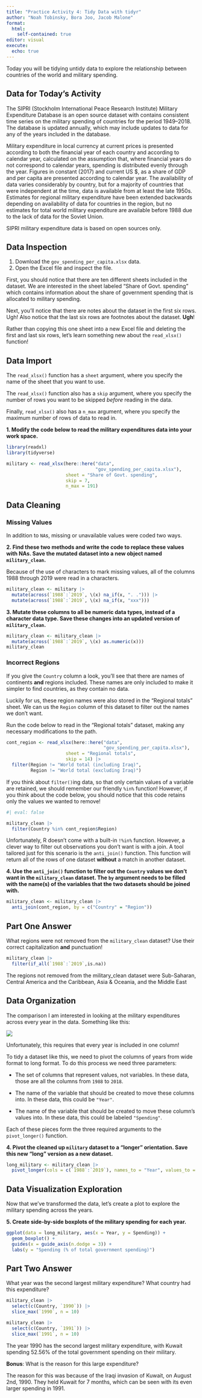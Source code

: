 ```yaml
---
title: "Practice Activity 4: Tidy Data with tidyr"
author: "Noah Tobinsky, Bora Joo, Jacob Malone"
format: 
  html: 
    self-contained: true
editor: visual
execute: 
  echo: true
---
```


Today you will be tidying untidy data to explore the relationship between countries of the world and military spending.

## Data for Today's Activity

The SIPRI (Stockholm International Peace Research Institute) Military Expenditure Database is an open source dataset with contains consistent time series on the military spending of countries for the period 1949--2018. The database is updated annually, which may include updates to data for any of the years included in the database.

Military expenditure in local currency at current prices is presented according to both the financial year of each country and according to calendar year, calculated on the assumption that, where financial years do not correspond to calendar years, spending is distributed evenly through the year. Figures in constant (2017) and current US \$, as a share of GDP and per capita are presented according to calendar year. The availability of data varies considerably by country, but for a majority of countries that were independent at the time, data is available from at least the late 1950s. Estimates for regional military expenditure have been extended backwards depending on availability of data for countries in the region, but no estimates for total world military expenditure are available before 1988 due to the lack of data for the Soviet Union.

SIPRI military expenditure data is based on open sources only.

## Data Inspection

1.  Download the `gov_spending_per_capita.xlsx` data.
2.  Open the Excel file and inspect the file.

First, you should notice that there are ten different sheets included in the dataset. We are interested in the sheet labeled "Share of Govt. spending" which contains information about the share of government spending that is allocated to military spending.

Next, you'll notice that there are notes about the dataset in the first six rows. Ugh! Also notice that the last six rows are footnotes about the dataset. **Ugh**!

Rather than copying this one sheet into a new Excel file and deleting the first and last six rows, let's learn something new about the `read_xlsx()` function!

## Data Import

The `read_xlsx()` function has a `sheet` argument, where you specify the name of the sheet that you want to use.

The `read_xlsx()` function also has a `skip` argument, where you specify the number of rows you want to be skipped *before* reading in the data.

Finally, `read_xlsx()` also has a `n_max` argument, where you specify the maximum number of rows of data to read in.

**1. Modify the code below to read the military expenditures data into your work space.**

```r
library(readxl) 
library(tidyverse)

military <- read_xlsx(here::here("data", 
                                 "gov_spending_per_capita.xlsx"), 
                      sheet = "Share of Govt. spending", 
                      skip = 7, 
                      n_max = 191)
```

## Data Cleaning

### Missing Values

In addition to `NA`s, missing or unavailable values were coded two ways.

**2. Find these two methods and write the code to replace these values with NAs. Save the mutated dataset into a new object named `military_clean`.**

Because of the use of characters to mark missing values, all of the columns 1988 through 2019 were read in a characters.

```r
military_clean <- military |>
  mutate(across(`1988`:`2019`, \(x) na_if(x, ". ."))) |>
  mutate(across(`1988`:`2019`, \(x) na_if(x, "xxx")))
```

**3. Mutate these columns to all be numeric data types, instead of a character data type. Save these changes into an updated version of `military_clean`.**

```r
military_clean <- military_clean |>
  mutate(across(`1988`:`2019`, \(x) as.numeric(x)))
military_clean
```

### Incorrect Regions

If you give the `Country` column a look, you'll see that there are names of continents **and** regions included. These names are only included to make it simpler to find countries, as they contain no data.

Luckily for us, these region names were also stored in the "Regional totals" sheet. We can us the `Region` column of this dataset to filter out the names we don't want.

Run the code below to read in the "Regional totals" dataset, making any necessary modifications to the path.

```r
cont_region <- read_xlsx(here::here("data",
                                    "gov_spending_per_capita.xlsx"), 
                      sheet = "Regional totals", 
                      skip = 14) |> 
  filter(Region != "World total (including Iraq)", 
         Region != "World total (excluding Iraq)")

```

If you think about `filter()`ing data, so that only certain values of a variable are retained, we should remember our friendly `%in%` function! However, if you think about the code below, you should notice that this code retains only the values we wanted to remove!

```r
#| eval: false

military_clean |> 
  filter(Country %in% cont_region$Region)
```

Unfortunately, R doesn't come with a built-in `!%in%` function. However, a clever way to filter out observations you don't want is with a join. A tool tailored just for this scenario is the `anti_join()` function. This function will return all of the rows of one dataset **without** a match in another dataset.

**4. Use the `anti_join()` function to filter out the `Country` values we don't want in the `military_clean` dataset. The `by` argument needs to be filled with the name(s) of the variables that the two datasets should be joined with.**

```r
military_clean <- military_clean |>
  anti_join(cont_region, by = c("Country" = "Region"))
```

## Part One Answer

What regions were not removed from the `military_clean` dataset? Use their correct capitalization **and** punctuation!

```r
military_clean |>
  filter(if_all(`1988`:`2019`,is.na))
```

The regions not removed from the military_clean dataset were Sub-Saharan, Central America and the Caribbean, Asia & Oceania, and the Middle East

## Data Organization

The comparison I am interested in looking at the military expenditures across every year in the data. Something like this:

![](desired_plot.png)

Unfortunately, this requires that every year is included in one column!

To tidy a dataset like this, we need to pivot the columns of years from wide format to long format. To do this process we need three parameters:

-   The set of columns that represent values, not variables. In these data, those are all the columns from `1988` to `2018`.

-   The name of the variable that should be created to move these columns into. In these data, this could be `"Year"`.

-   The name of the variable that should be created to move these column's values into. In these data, this could be labeled `"Spending"`.

Each of these pieces form the three required arguments to the `pivot_longer()` function.

**4. Pivot the cleaned up `military` dataset to a "longer" orientation. Save this new "long" version as a new dataset.**

```r

long_military <- military_clean |>
  pivot_longer(cols = c(`1988`:`2019`), names_to = "Year", values_to = "Spending")
```

## Data Visualization Exploration

Now that we've transformed the data, let's create a plot to explore the military spending across the years.

**5. Create side-by-side boxplots of the military spending for each year.**

```r
ggplot(data = long_military, aes(x = Year, y = Spending)) +
  geom_boxplot() + 
  guides(x = guide_axis(n.dodge = 3)) +
  labs(y = "Spending (% of total government spending)")
```

## Part Two Answer

What year was the second largest military expenditure? What country had this expenditure?

```r
military_clean |>
  select(c(Country, `1990`)) |>
  slice_max(`1990`, n = 10)

military_clean |>
  select(c(Country, `1991`)) |>
  slice_max(`1991`, n = 10)
```

The year 1990 has the second largest military expenditure, with Kuwait spending 52.56% of the total government spending on their military.

**Bonus**: What is the reason for this large expenditure?

The reason for this was because of the Iraqi invasion of Kuwait, on August 2nd, 1990. They held Kuwait for 7 months, which can be seen with its even larger spending in 1991.
